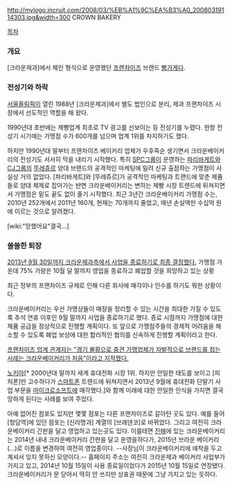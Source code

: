 http://mylogo.incruit.com/2008/03/%EB%A1%9C%EA%B3%A0_20080319114303.jpg&width=300
CROWN BAKERY

[[목차]]

=== 개요 ===
[크라운제과]에서 체인 형식으로 운영했던 [[프랜차이즈]] 브랜드 [[빵가게]]다. 

=== 전성기와 하락 ===
[[서울올림픽]]이 열린 1988년 [크라운제과]에서 별도 법인으로 분리, 제과 프랜차이즈 시장에서 선도적인 역할을 해 왔다.

1990년대 초반에는 제빵업계 최초로 TV 광고를 선보이는 등 전성기를 누렸다. 한창 전성기 시기에는 가맹점 수가 600개를 넘으며 업계 1위를 차지하기도 했다.

하지만 1990년대 말부터 프랜차이즈 베이커리 업체가 우후죽순 생기면서 크라운베이커리의 전성기도 서서히 막을 내리기 시작했다. 특히 [[SPC그룹]]이 운영하는 [[파리바게트]]와 [[CJ그룹]]의 [[뚜레쥬르]] 양대 브랜드의 공격적인 마케팅에 밀려 신규 출점하는 가맹점이 사실상 거의 없었다. [파리바게트]와 [뚜레쥬르]가 공격적인 마케팅과 트랜드에 맞춘 제품들로 양대 체제로 잡아가는 반면 크라운베이커리는 변하는 제빵 시장 트렌드에 뒤쳐지면서 가맹점은 밑도 끝도 없이 줄기 시작했다. 최근 3년간 크라운베이커리 가맹점 수는, 2010년 252개에서 2011년 160개, 현재는 70개까지 줄었고, 매년 손실액만 수십억 원에 이르는 것으로 알려졌다.

[wiki:"망했어요"결국...]

=== 쓸쓸한 퇴장 ===
[http://news.naver.com/main/read.nhn?mode=LSD&mid=sec&sid1=101&oid=008&aid=0003111332 2013년 9월 30일까지 크라운제과측에서 사업을 종료하기로 최종 결정했다.] 가맹점 가운데 75% 가량은 10월 달 말까지 영업을 종료하고 폐업할 것을 희망하고 있는 상황

최근 정부의 프랜차이즈 규제로 인해 다른 회사에 매각이나 인수를 하기도 뭐한 상황이다.

크라운베이커리는 우선 가맹상들이 매장을 정리할 수 있는 시간을 최대한 가질 수 있도록 추석 연휴 이후인 9월 말까지 사업을 종료하기로 했다. 종료 시점까지 가맹점에 대한 제품 공급을 정상적으로 진행할 계획이다. 또 앞으로 가맹점주들의 경제적 어려움을 해소할 수 있도록 폐업 보상에 대한 합리적인 협의를 신속하게 진행할 계획이라고 한다.

[http://news.naver.com/main/read.nhn?mode=LSD&mid=sec&sid1=101&oid=009&aid=0003029203 프랜차이즈 업계 관계자는 "경기 불황으로 중견 가맹업체가 자발적으로 브랜드를 접는 사례는 크라운베이커리가 처음"이라고 지적했다.]

[[노키아]][* 2000년대 말까지 세계 휴대전화 시장 1위. 하지만 안일한 태도를 보이고 [피처폰]만 고수하다가 [[스마트폰]] 트렌드에 뒤쳐지면서 2013년 9월에 휴대전화 단말기 사업 부문을 [[마이크로소프트]]에 매각했다.]와 함께 미래에 대한 안일한 인식을 가지면 결국 망하게 된다는 사례를 보여 주었다.

아예 없어진 점포도 있지만 몇몇 점포는 다른 프랜차이즈로 갈아탄 곳도 있다. 예를 들어 [청담역]에 있던 점포는 [신라명과] 계열의 [브래댄코]로 바뀌었다. 그리고 여전히 크라운베이커리 간판을 달고 영업하고 있는곳도 있다. 이를테면 [http://dmaps.kr/pahw 진해]에 있는 크라운베이커리는 2014년 내내 크라운베이커리 간판을 달고 운영을하다가, 2015년 브라운 베이커리(...)로 이름을 변경하여 여전히 영업중이다. --사장님이 크라운베이커리에 애착을 두고 계셔서 잊지 못하신 모양이다.-- 홈페이지 주소는 여전히 크라운제과 베이커리 사업부가 가지고 있고, 2014년 10월 15일이 사용 종료일이었다가 2015년 10월 15일로 연장됐다. 크라운베이커리가 문 닫아서 딱히 안 쓰지만 상표권 때문에 그냥 가지고 있는 듯하다.
